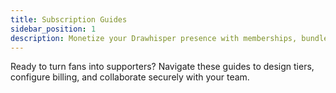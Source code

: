 ```yaml
---
title: Subscription Guides
sidebar_position: 1
description: Monetize your Drawhisper presence with memberships, bundles, and VIP perks.
---
```



Ready to turn fans into supporters? Navigate these guides to design tiers, configure billing, and collaborate securely with your team.

<DocCardList items={useCurrentSidebarCategory().items} />
